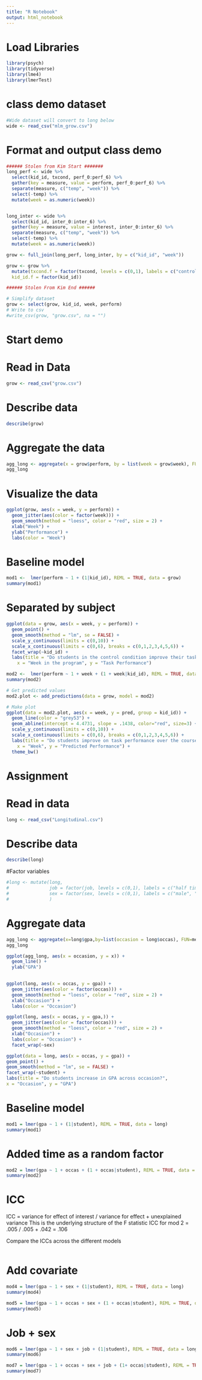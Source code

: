 ```yaml
---
title: "R Notebook"
output: html_notebook
---
```


# Load Libraries
```r
library(psych)
library(tidyverse)
library(lme4)
library(lmerTest)

```


# class demo dataset
```r
#Wide dataset will convert to long below
wide <- read_csv("mlm_grow.csv")
```

# Format and output class demo
```r
###### Stolen from Kim Start #######
long_perf <- wide %>%
  select(kid_id, txcond, perf_0:perf_6) %>%
  gather(key = measure, value = perform, perf_0:perf_6) %>%
  separate(measure, c("temp", "week")) %>%
  select(-temp) %>%
  mutate(week = as.numeric(week))


long_inter <- wide %>%
  select(kid_id, inter_0:inter_6) %>%
  gather(key = measure, value = interest, inter_0:inter_6) %>%
  separate(measure, c("temp", "week")) %>%
  select(-temp) %>%
  mutate(week = as.numeric(week))

grow <- full_join(long_perf, long_inter, by = c("kid_id", "week"))

grow <- grow %>%
  mutate(txcond.f = factor(txcond, levels = c(0,1), labels = c("control", "treatment")),
  kid_id.f = factor(kid_id))

###### Stolen From Kim End ######

# Simplify dataset
grow <- select(grow, kid_id, week, perform)
# Write to csv
#write_csv(grow, "grow.csv", na = "")

```

# Start demo

# Read in Data
```r
grow <- read_csv("grow.csv")
```


# Describe data
```r
describe(grow)
```


# Aggregate the data
```r
agg_long <- aggregate(x = grow$perform, by = list(week = grow$week), FUN = mean)
agg_long
```




# Visualize the data
```r

ggplot(grow, aes(x = week, y = perform)) +
  geom_jitter(aes(color = factor(week))) +
  geom_smooth(method = "loess", color = "red", size = 2) +
  xlab("Week") +
  ylab("Performance") +
  labs(color = "Week")
```

# Baseline model
```r
mod1 <-  lmer(perform ~ 1 + (1|kid_id), REML = TRUE, data = grow)
summary(mod1)
```






# Separated by subject
```r
ggplot(data = grow, aes(x = week, y = perform)) +
  geom_point() +
  geom_smooth(method = "lm", se = FALSE) +
  scale_y_continuous(limits = c(0,10)) +
  scale_x_continuous(limits = c(0,6), breaks = c(0,1,2,3,4,5,6)) +
  facet_wrap(~kid_id) +
  labs(title = "Do students in the control condition improve their task performance over the course of the program?",
    x = "Week in the program", y = "Task Performance")
```




```r
mod2 <-  lmer(perform ~ 1 + week + (1 + week|kid_id), REML = TRUE, data = grow)
summary(mod2)
```



```r
# Get predicted values
mod2.plot <- add_predictions(data = grow, model = mod2)

# Make plot
ggplot(data = mod2.plot, aes(x = week, y = pred, group = kid_id)) +
  geom_line(color = "grey53") +
  geom_abline(intercept = 4.4731, slope = .1438, color="red", size=3) +
  scale_y_continuous(limits = c(0,10)) +
  scale_x_continuous(limits = c(0,6), breaks = c(0,1,2,3,4,5,6)) +
  labs(title = "Do students improve on task performance over the course of the program?",
    x = "Week", y = "Predicted Performance") +
  theme_bw()


```




# Assignment


# Read in data
```r
long <- read_csv("Longitudinal.csv")
```

# Describe data
```r
describe(long)
```


#Factor variables
```r
#long <- mutate(long, 
#               job = factor(job, levels = c(0,1), labels = c("half time", "full time")),
#               sex = factor(sex, levels = c(0,1), labels = c("male", "female"        ))
#               )
```




# Aggregate data
```r
agg_long <- aggregate(x=long$gpa,by=list(occasion = long$occas), FUN=mean)
agg_long
```



```r
ggplot(agg_long, aes(x = occasion, y = x)) +
  geom_line() +
  ylab("GPA")
  
```




```r

ggplot(long, aes(x = occas, y = gpa)) +
  geom_jitter(aes(color = factor(occas))) +
  geom_smooth(method = "loess", color = "red", size = 2) +
  xlab("Occasion") +
  labs(color = "Occasion")
```

```r

ggplot(long, aes(x = occas, y = gpa,)) +
  geom_jitter(aes(color = factor(occas))) +
  geom_smooth(method = "loess", color = "red", size = 2) +
  xlab("Occasion") +
  labs(color = "Occasion") +
  facet_wrap(~sex)
```



```r
ggplot(data = long, aes(x = occas, y = gpa)) +
geom_point() +
geom_smooth(method = "lm", se = FALSE) +
facet_wrap(~student) +
labs(title = "Do students increase in GPA across occasion?",
x = "Occasion", y = "GPA")
```


# Baseline model
```r

mod1 = lmer(gpa ~ 1 + (1|student), REML = TRUE, data = long)
summary(mod1)
```



# Added time as a random factor
```r

mod2 = lmer(gpa ~ 1 + occas + (1 + occas|student), REML = TRUE, data = long)
summary(mod2)
```

# ICC
ICC = variance for effect of interest / variance for effect + unexplained variance
This is the underlying structure of the F statistic
ICC for mod 2 = .005 / .005 + .042 = .106

Compare the ICCs across the different models 


```r

```





# Add covariate
```r

mod4 = lmer(gpa ~ 1 + sex + (1|student), REML = TRUE, data = long)
summary(mod4)
```


```r
mod5 = lmer(gpa ~ 1 + occas + sex + (1 + occas|student), REML = TRUE, data = long)
summary(mod5)
```

# Job + sex
```r
mod6 = lmer(gpa ~ 1 + sex + job + (1|student), REML = TRUE, data = long)
summary(mod6)
```


```r
mod7 = lmer(gpa ~ 1 + occas + sex + job + (1+ occas|student), REML = TRUE, data = long)
summary(mod7)
```